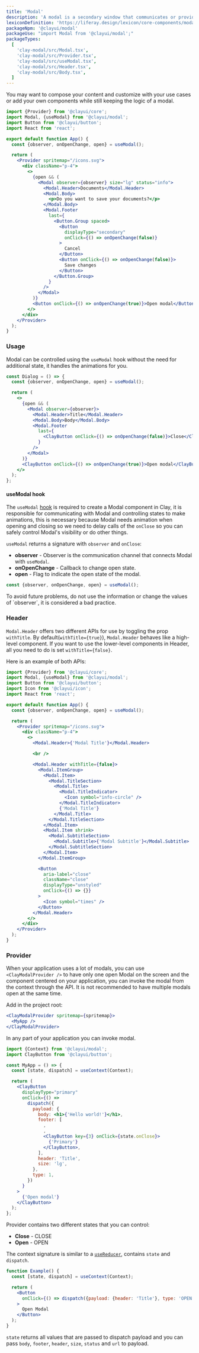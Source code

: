 ```yaml
---
title: 'Modal'
description: 'A modal is a secondary window that communicates or provides an action inside the same process.'
lexiconDefinition: 'https://liferay.design/lexicon/core-components/modals/'
packageNpm: '@clayui/modal'
packageUse: "import Modal from '@clayui/modal';"
packageTypes:
  [
    'clay-modal/src/Modal.tsx',
    'clay-modal/src/Provider.tsx',
    'clay-modal/src/useModal.tsx',
    'clay-modal/src/Header.tsx',
    'clay-modal/src/Body.tsx',
  ]
---
```


You may want to compose your content and customize with your use cases or add your own components while still keeping the logic of a modal.

```jsx preview
import {Provider} from '@clayui/core';
import Modal, {useModal} from '@clayui/modal';
import Button from '@clayui/button';
import React from 'react';

export default function App() {
  const {observer, onOpenChange, open} = useModal();

  return (
    <Provider spritemap="/icons.svg">
      <div className="p-4">
        <>
          {open && (
            <Modal observer={observer} size="lg" status="info">
              <Modal.Header>Documents</Modal.Header>
              <Modal.Body>
                <p>Do you want to save your documents?</p>
              </Modal.Body>
              <Modal.Footer
                last={
                  <Button.Group spaced>
                    <Button
                      displayType="secondary"
                      onClick={() => onOpenChange(false)}
                    >
                      Cancel
                    </Button>
                    <Button onClick={() => onOpenChange(false)}>
                      Save changes
                    </Button>
                  </Button.Group>
                }
              />
            </Modal>
          )}
          <Button onClick={() => onOpenChange(true)}>Open modal</Button>
        </>
      </div>
    </Provider>
  );
}
```

### Usage

Modal can be controlled using the `useModal` hook without the need for additional state, it handles the animations for you.

```jsx
const Dialog = () => {
  const {observer, onOpenChange, open} = useModal();

  return (
    <>
      {open && (
        <Modal observer={observer}>
          <Modal.Header>Title</Modal.Header>
          <Modal.Body>Body</Modal.Body>
          <Modal.Footer
            last={
              <ClayButton onClick={() => onOpenChange(false)}>Close</ClayButton>
            }
          />
        </Modal>
      )}
      <ClayButton onClick={() => onOpenChange(true)}>Open modal</ClayButton>
    </>
  );
};
```

#### useModal hook

The `useModal` [hook](https://reactjs.org/docs/hooks-intro.html) is required to create a Modal component in Clay, it is responsible for communicating with Modal and controlling states to make animations, this is necessary because Modal needs animation when opening and closing so we need to delay calls of the `onClose` so you can safely control Modal's visibility or do other things.

`useModal` returns a signature with `observer` and `onClose`:

- **observer** - Observer is the communication channel that connects Modal with `useModal`.
- **onOpenChange** - Callback to change open state.
- **open** - Flag to indicate the open state of the modal.

```jsx
const {observer, onOpenChange, open} = useModal();
```

<div className="clay-site-alert alert alert-warning">
  To avoid future problems, do not use the information or change the values ​​of
  `observer`, it is considered a bad practice.
</div>

### Header

`Modal.Header` offers two different APIs for use by toggling the prop `withTitle`. By default(`withTitle={true}`), `Modal.Header` behaves like a high-level component. If you want to use the lower-level components in Header, all you need to do is set `withTitle={false}`.

Here is an example of both APIs:

```jsx preview
import {Provider} from '@clayui/core';
import Modal, {useModal} from '@clayui/modal';
import Button from '@clayui/button';
import Icon from '@clayui/icon';
import React from 'react';

export default function App() {
  const {observer, onOpenChange, open} = useModal();

  return (
    <Provider spritemap="/icons.svg">
      <div className="p-4">
        <>
          <Modal.Header>{'Modal Title'}</Modal.Header>

          <br />

          <Modal.Header withTitle={false}>
            <Modal.ItemGroup>
              <Modal.Item>
                <Modal.TitleSection>
                  <Modal.Title>
                    <Modal.TitleIndicator>
                      <Icon symbol="info-circle" />
                    </Modal.TitleIndicator>
                    {'Modal Title'}
                  </Modal.Title>
                </Modal.TitleSection>
              </Modal.Item>
              <Modal.Item shrink>
                <Modal.SubtitleSection>
                  <Modal.Subtitle>{'Modal Subtitle'}</Modal.Subtitle>
                </Modal.SubtitleSection>
              </Modal.Item>
            </Modal.ItemGroup>

            <Button
              aria-label="close"
              className="close"
              displayType="unstyled"
              onClick={() => {}}
            >
              <Icon symbol="times" />
            </Button>
          </Modal.Header>
        </>
      </div>
    </Provider>
  );
}
```

### Provider

When your application uses a lot of modals, you can use `<ClayModalProvider />` to have only one open Modal on the screen and the component centered on your application, you can invoke the modal from the context through the API. It is not recommended to have multiple modals open at the same time.

Add in the project root:

```jsx
<ClayModalProvider spritemap={spritemap}>
  <MyApp />
</ClayModalProvider>
```

In any part of your application you can invoke modal.

```jsx
import {Context} from '@clayui/modal';
import ClayButton from '@clayui/button';

const MyApp = () => {
  const [state, dispatch] = useContext(Context);

  return (
    <ClayButton
      displayType="primary"
      onClick={() =>
        dispatch({
          payload: {
            body: <h1>{'Hello world!'}</h1>,
            footer: [
              ,
              ,
              <ClayButton key={3} onClick={state.onClose}>
                {'Primary'}
              </ClayButton>,
            ],
            header: 'Title',
            size: 'lg',
          },
          type: 1,
        })
      }
    >
      {'Open modal'}
    </ClayButton>
  );
};
```

Provider contains two different states that you can control:

- **Close** - CLOSE
- **Open** - OPEN

The context signature is similar to a [`useReducer`](https://reactjs.org/docs/hooks-reference.html#usereducer), contains `state` and `dispatch`.

```jsx
function Example() {
  const [state, dispatch] = useContext(Context);

  return (
    <Button
      onClick={() => dispatch({payload: {header: 'Title'}, type: 'OPEN'})}
    >
      Open Modal
    </Button>
  );
}
```

`state` returns all values that are passed to dispatch payload and you can pass `body`, `footer`, `header`, `size`, `status` and `url` to payload.
